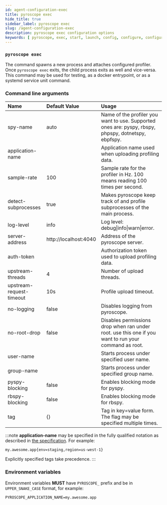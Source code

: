 ```yaml
---
id: agent-configuration-exec
title: pyroscope exec
hide_title: true
sidebar_label: pyroscope exec
slug: /agent-configuration-exec
description: pyroscope exec configuration options
keywords: [ pyroscope, exec, start, launch, config, configure, configuration, setup, options, arguments, cli, env, environment, variables ]
---
```


### `pyroscope exec`

The command spawns a new process and attaches configured profiler. Once `pyroscope exec` exits, the child process exits
as well and vice-versa. This command may be used for testing, as a docker entrypoint, or as a systemd service unit command.

### Command line arguments

<!-- generate-sample-config:exec:md -->
| Name | Default Value | Usage |
| :- | :- | :- |
| spy-name | auto | Name of the profiler you want to use. Supported ones are: pyspy, rbspy, phpspy, dotnetspy, ebpfspy. |
| application-name |  | Application name used when uploading profiling data. |
| sample-rate | 100 | Sample rate for the profiler in Hz. 100 means reading 100 times per second. |
| detect-subprocesses | true | Makes pyroscope keep track of and profile subprocesses of the main process. |
| log-level | info | Log level: debug&#124;info&#124;warn&#124;error. |
| server-address | http://localhost:4040 | Address of the pyroscope server. |
| auth-token |  | Authorization token used to upload profiling data. |
| upstream-threads | 4 | Number of upload threads. |
| upstream-request-timeout | 10s | Profile upload timeout. |
| no-logging | false | Disables logging from pyroscope. |
| no-root-drop | false | Disables permissions drop when ran under root. use this one if you want to run your command as root. |
| user-name |  | Starts process under specified user name. |
| group-name |  | Starts process under specified group name. |
| pyspy-blocking | false | Enables blocking mode for pyspy. |
| rbspy-blocking | false | Enables blocking mode for rbspy. |
| tag | {} | Tag in key=value form. The flag may be specified multiple times. |
<!-- /generate-sample-config -->

:::note
**application-name** may be specified in the fully qualified notation as described in [the specification](/docs/flameql#notation). For example:
```
my.awesome.app{env=staging,region=us-west-1}
```
Explicitly specified tags take precedence.
:::

### Environment variables

Environment variables **MUST** have `PYROSCOPE_` prefix and be in `UPPER_SNAKE_CASE` format, for example:
```shell
PYROSCOPE_APPLICATION_NAME=my.awesome.app
```
